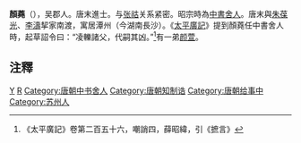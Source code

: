 '''顏蕘'''（{{bd|?||?||}}），吴郡人。唐末進士。与[[张祜|张祜]]关系紧密。昭宗時為[[中書舍人|中書舍人]]。唐末與[[朱葆光|朱葆光]]、[[李濤_(五代)|李濤]]挈家南渡，寓居潭州（今湖南長沙）。《[[太平廣記|太平廣記]]》提到顏蕘任中書舍人時，起草詔令曰：“凌轢諸父，代嗣其凶。”<ref>《太平廣記》卷第二百五十六，嘲誚四，薛昭緯，引《摭言》</ref>有一弟[[颜萱|颜萱]]。

==注釋==
<div class="references-small">
<references />
</div>

[[Category:唐朝政治人物|Y]]
[[Category:顏姓|R]]
[[Category:唐朝中书舍人|Category:唐朝中书舍人]]
[[Category:唐朝知制诰|Category:唐朝知制诰]]
[[Category:唐朝给事中|Category:唐朝给事中]]
[[Category:苏州人|Category:苏州人]]